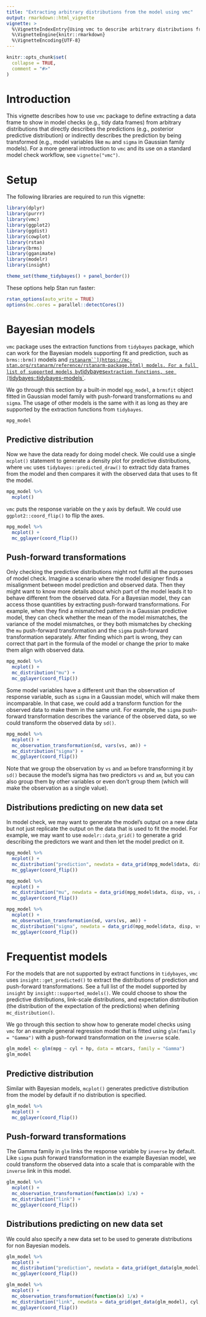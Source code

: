 ```yaml
---
title: "Extracting arbitrary distributions from the model using vmc"
output: rmarkdown::html_vignette
vignette: >
  %\VignetteIndexEntry{Using vmc to describe arbitrary distributions from the model}
  %\VignetteEngine{knitr::rmarkdown}
  %\VignetteEncoding{UTF-8}
---
```


```r
knitr::opts_chunk$set(
  collapse = TRUE,
  comment = "#>"
)
```

# Introduction

This vignette describes how to use `vmc` package to define extracting a data frame to show in model checks (e.g., tidy data frames) from arbitrary distributions that directly describes the predictions (e.g., posterior predictive distribution) or indirectly describes the prediction by being transformed (e.g., model variables like `mu` and `sigma` in Gaussian family models).  For a more general introduction to `vmc` and its use on a standard model check workflow, see `vignette("vmc")`.

# Setup

The following libraries are required to run this vignette:

```r
library(dplyr)
library(purrr)
library(vmc)
library(ggplot2)
library(ggdist)
library(cowplot)
library(rstan)
library(brms)
library(gganimate)
library(modelr)
library(insight)

theme_set(theme_tidybayes() + panel_border())
```

These options help Stan run faster:

```r
rstan_options(auto_write = TRUE)
options(mc.cores = parallel::detectCores())
```

# Bayesian models

`vmc` package uses the extraction functions from `tidybayes` package, which can work for the Bayesian models supporting fit and prediction, such as `brms::brm()` models and [`rstanarm``](https://mc-stan.org/rstanarm/reference/rstanarm-package.html) models. For a full list of supported models by `tidybayes` extraction functions, see [`tidybayes::tidybayes-models`](http://mjskay.github.io/tidybayes/reference/tidybayes-models.html).

We go through this section by a built-in model `mpg_model`, a `brmsfit` object fitted in Gaussian model family with push-forward transformations `mu` and `sigma`. The usage of other models is the same with it as long as they are supported by the extraction functions from `tidybayes`.

```r
mpg_model
```

## Predictive distribution

Now we have the data ready for doing model check. We could use a single `mcplot()` statement to generate a density plot for predictive distributions, where `vmc` uses `tidybayes::predicted_draw()` to extract tidy data frames from the model and then compares it with the observed data that uses to fit the model.

```r
mpg_model %>%
  mcplot()
```

`vmc` puts the response variable on the y axis by default. We could use `ggplot2::coord_flip()` to flip the axes.

```r
mpg_model %>%
  mcplot() +
  mc_gglayer(coord_flip())
```

## Push-forward transformations

Only checking the predictive distributions might not fulfill all the purposes of model check. Imagine a scenario where the model designer finds a misalignment between model prediction and observed data. Then they might want to know more details about which part of the model leads it to behave different from the observed data. For a Bayesian model, they can access those quantities by extracting push-forward transformations. For example, when they find a mismatched pattern in a Gaussian predictive model, they can check whether the mean of the model mismatches, the variance of the model mismatches, or they both mismatches by checking the `mu` push-forward transformation and the `sigma` push-forward transformation separately. After finding which part is wrong, they can correct that part in the formula of the model or change the prior to make them align with observed data.

```r
mpg_model %>%
  mcplot() +
  mc_distribution("mu") +
  mc_gglayer(coord_flip())
```

Some model variables have a different unit than the observation of response variable, such as `sigma` in a Gaussian model, which will make them incomparable. In that case, we could add a transform function for the observed data to make them in the same unit. For example, the `sigma` push-forward transformation describes the variance of the observed data, so we could transform the observed data by `sd()`.

```r
mpg_model %>%
  mcplot() +
  mc_observation_transformation(sd, vars(vs, am)) +
  mc_distribution("sigma") +
  mc_gglayer(coord_flip())
```

Note that we group the observation by `vs` and `am` before transforming it by `sd()` because the model's sigma has two predictors `vs` and `am`, but you can also group them by other variables or even don't group them (which will make the observation as a single value).

## Distributions predicting on new data set

In model check, we may want to generate the model's output on a new data but not just replicate the output on the data that is used to fit the model. For example, we may want to use `modelr::data_grid()` to generate a grid describing the predictors we want and then let the model predict on it.

```r
mpg_model %>%
  mcplot() +
  mc_distribution("prediction", newdata = data_grid(mpg_model$data, disp, vs, am)) +
  mc_gglayer(coord_flip())
```

```r
mpg_model %>%
  mcplot() +
  mc_distribution("mu", newdata = data_grid(mpg_model$data, disp, vs, am)) +
  mc_gglayer(coord_flip())
```


```r
mpg_model %>%
  mcplot() +
  mc_observation_transformation(sd, vars(vs, am)) +
  mc_distribution("sigma", newdata = data_grid(mpg_model$data, disp, vs, am)) +
  mc_gglayer(coord_flip())
```

# Frequentist models

For the models that are not supported by extract functions in `tidybayes`, `vmc` uses `insight::get_predicted()` to extract the distributions of prediction and push-forward transformations. See a full list of the model supported by `insight` by `insight::supported_models()`. We could choose to show the predictive distributions, link-scale distributions, and expectation distribution (the distribution of the expectation of the predictions) when defining `mc_distribution()`.

We go through this section to show how to generate model checks using `vmc` for an example general regression model that is fitted using `glm(family = "Gamma")` with a push-forward transformation on the `inverse` scale.

```r
glm_model <- glm(mpg ~ cyl + hp, data = mtcars, family = "Gamma")
glm_model
```

## Predictive distribution

Similar with Bayesian models, `mcplot()` generates predictive distribution from the model by default if no distribution is specified.

```r
glm_model %>%
  mcplot() +
  mc_gglayer(coord_flip())
```

## Push-forward transformations

The Gamma family in `glm` links the response variable by `inverse` by default. Like `sigma` push forward transformation in the example Bayesian model, we could transform the observed data into a scale that is comparable with the `inverse` link in this model. 

```r
glm_model %>% 
  mcplot() +
  mc_observation_transformation(function(x) 1/x) +
  mc_distribution("link") +
  mc_gglayer(coord_flip())
```

## Distributions predicting on new data set

We could also specify a new data set to be used to generate distributions for non Bayesian models.

```r
glm_model %>%
  mcplot() +
  mc_distribution("prediction", newdata = data_grid(get_data(glm_model), cyl, hp)) +
  mc_gglayer(coord_flip())
```

```r
glm_model %>%
  mcplot() +
  mc_observation_transformation(function(x) 1/x) +
  mc_distribution("link", newdata = data_grid(get_data(glm_model), cyl, hp)) +
  mc_gglayer(coord_flip())
```
